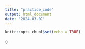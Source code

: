 ```yaml
---
title: "practice_code"
output: html_document
date: "2024-03-07"
---
```


```r
knitr::opts_chunk$set(echo = TRUE)
```

:)  
